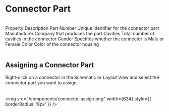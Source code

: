 
# Connector Part

<br />
<Table>
  <thead>
    <Table.Tr>
      <Table.Th>Property</Table.Th>
      <Table.Th>Description</Table.Th>
    </Table.Tr>
  </thead>
  <tbody>
    <Table.Tr>
      <Table.Td>Part Number</Table.Td>
      <Table.Td>Unique identifier for the connector part</Table.Td>
    </Table.Tr>
    <Table.Tr>
      <Table.Td>Manufacturer</Table.Td>
      <Table.Td>Company that produces the part</Table.Td>
    </Table.Tr>
    <Table.Tr>
      <Table.Td>Cavities</Table.Td>
      <Table.Td>Total number of cavities in the connector</Table.Td>
    </Table.Tr>
    <Table.Tr>
      <Table.Td>Gender</Table.Td>
      <Table.Td>Specifies whether the connector is Male or Female</Table.Td>
    </Table.Tr>
    <Table.Tr>
      <Table.Td>Color</Table.Td>
      <Table.Td>Color of the connector housing</Table.Td>
    </Table.Tr>
  </tbody>
</Table>

## Assigning a Connector Part

Right-click on a connector in the Schematic or Layout View and select the connector part you want to assign.  
<br />  
<img src="/components/connector-assign.png" width={634} style={{ borderRadius: '8px' }} />
